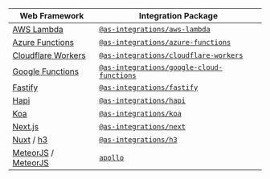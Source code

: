 | Web Framework | Integration Package |
|--------|-------------|
| [AWS Lambda](https://aws.amazon.com/lambda/) | [`@as-integrations/aws-lambda`](https://www.npmjs.com/package/@as-integrations/aws-lambda) |
| [Azure Functions](https://azure.microsoft.com/en-us/services/functions/) | [`@as-integrations/azure-functions`](https://www.npmjs.com/package/@as-integrations/azure-functions) |
| [Cloudflare Workers](https://workers.cloudflare.com/) | [`@as-integrations/cloudflare-workers`](https://www.npmjs.com/package/@as-integrations/cloudflare-workers) |
| [Google Functions](https://cloud.google.com/functions) | [`@as-integrations/google-cloud-functions`](https://www.npmjs.com/package/@as-integrations/google-cloud-functions) |
| [Fastify](https://fastify.io/) | [`@as-integrations/fastify`](https://www.npmjs.com/package/@as-integrations/fastify) |
| [Hapi](https://hapi.dev/) | [`@as-integrations/hapi`](https://www.npmjs.com/package/@as-integrations/hapi) |
| [Koa](https://koajs.com/) | [`@as-integrations/koa`](https://www.npmjs.com/package/@as-integrations/koa) |
| [Next.js](https://nextjs.org) | [`@as-integrations/next`](https://www.npmjs.com/package/@as-integrations/next) |
| [Nuxt](https://v3.nuxtjs.org/) / [h3](https://github.com/unjs/h3) | [`@as-integrations/h3`](https://www.npmjs.com/package/@as-integrations/h3) |
| [MeteorJS](https://www.meteor.com/) / [MeteorJS](https://github.com/meteor/meteor) | [`apollo`](https://atmospherejs.com/meteor/apollo) |
